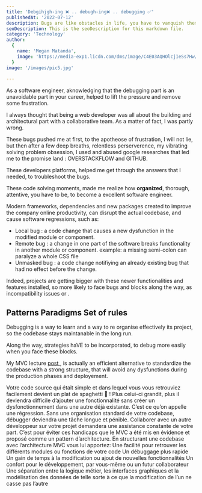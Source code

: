 ```yaml
---
title: 'Debgihjgh-ing ❌ .. debugh-ing❌ .. debugging ✅'
publishedAt: '2022-07-12'
description: Bugs are like obstacles in life, you have to vanquish them
seoDescription: This is the seoDescription for this markdown file.
category: 'Technology'
author:
  {
    name: 'Megan Matanda',
    image: 'https://media-exp1.licdn.com/dms/image/C4E03AQHOlcjIeSs7Hw/profile-displayphoto-shrink_200_200/0/1656079264419?e=1665014400&v=beta&t=iqNsDEnusO-SGUDunM-TC5ZJcMGGMq6Yn_xWwOVYXvE',
  }
image: '/images/pic5.jpg'
  
--- 
```


As a software engineer, aknowledging that the debugging part is an unavoidable part in your career, helped to lift the pressure and remove some frustration.

I always thought that being a web developer was all about the building and architectural part with a collaborative team. As a matter of fact, I was partly wrong. 

These bugs pushed me at first, to the apotheose of frustration, I will not lie, but then after a few deep breaths, relentless perserverence, my vibrating solving problem obsession, I used and abused  google researches that led me to the promise land : OVERSTACKFLOW and GITHUB.

 These developers platforms, helped me get through the answers that I needed, to troubleshoot the bugs. 

These code solving moments, made me realize how **organized**, thorough, attentive, you have to be, to become a excellent software engineer.

Modern frameworks, dependencies and new packages created to improve the company online productivity, can disrupt the actual codebase, and cause software regressions, such as:

 - Local bug : a code change that causes a new dysfunction in the modified module or component.
 - Remote bug : a change in one part of the software breaks functionality in another module or component. example: a missing semi-colon can paralyze a whole CSS file
 - Unmasked bug : a code change notifiying an already existing bug that had no effect before the change.

Indeed, projects are getting bigger with these newer functionalities and features installed, so more likely to face bugs and blocks along the way, as incompatibility issues or . 


## Patterns Paradigms Set of rules

Debugging is a way to learn and a way to re organise effectively its project, so the codebase stays maintanable in the long run. 

Along the way, strategies haVE to be incorporated, to debug more easily when you face these blocks.

My MVC lecture <a href="/articles/post-7">post </a> , is actually an efficient alternative to standardize the codebase with a strong structure, 
that will avoid any dysfunctions during the production phases and deployement.





Votre code source qui était simple et dans lequel vous vous retrouviez facilement devient un plat de spaghetti 🍝 ! Plus celui-ci grandit, plus il deviendra difficile d’ajouter une fonctionnalité sans créer un dysfonctionnement dans une autre déjà existante. C’est ce qu’on appelle une régression. Sans une organisation standard de votre codebase, débugger deviendra une tâche longue et pénible. Collaborer avec un autre développeur sur votre projet demandera une assistance constante de votre part.
C’est pour éviter ces handicaps que le MVC a été mis en évidence et proposé comme un pattern d’architecture.
En structurant une codebase avec l’architecture MVC vous lui apportez:
Une facilité pour retrouver les différents modules ou fonctions de votre code
Un débuggage plus rapide
Un gain de temps à la modification ou ajout de nouvelles fonctionnalités
Un confort pour le développement, par vous-même ou un futur collaborateur
Une séparation entre la logique métier, les interfaces graphiques et la modélisation des données de telle sorte à ce que la modification de l’un ne casse pas l’autre